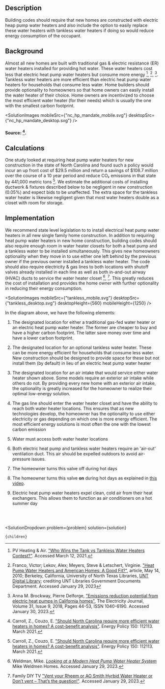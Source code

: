 


## Description
Building codes should require that new homes are constructed with electric heap pump water heaters and also include the option to easily replace these water heaters with tankless water heaters if doing so would reduce energy consumption of the occupant.

## Background
Almost all new homes are built with traditional gas & electric resistance (ER) water heaters installed for providing hot water.  These water heaters cost less that electric heat pump water heaters but consume more energy [^"2"], [^"5"], [^"6"]. Tankless water heaters are more efficient than electric heat pump water heaters for households that consume less water.  Home builders should provide optionality to homeowners so that home owners can easily install the water heater of their choice. Home owners are incentivized to choose the most efficient water heater (for their needs) which is usually the one with the smallest carbon footprint.

<SolutionImages 
  mobileSrc={"nc_hp_mandate_mobile.svg"}
  desktopSrc={"nc_hp_mandate_desktop.svg"}
/>

#### Source: [^"1"].

## Calculations
One study looked at requiring heat pump water heaters for new construction in the state of North Carolina and found such a policy would incur an up front cost of $29.5 million and return a savings of $108.7 million over the course of a 10 year period and reduce CO₂ emissions in that state by 441,000 metric tons [^"1"]. We estimate the additional costs of installing ductwork & fixtures described below to be negligent in new construction (0.05%) and expect bids to be unaffected.  The extra space for the tankless water heater is likewise negligent given that most water heaters double as a closet with room for storage. 

## Implementation
We recommend state level legislation to to install electrical heat pump water heaters in all new single family home construction. In addition to requiring heat pump water heaters in new home construction, building codes should also require enough room in water heater closets for both a heat pump and a tankless water to be installed simultaneously.  This gives new homeowners optionality when they move in to use either one left behind by the previous owner if the previous owner installed a tankless water heater. The code should also require electricity & gas lines to both locations with shutoff valves already installed in each line as well as both in-and-out airway (HVAC) ducts to service the water heater closet [^"3"], [^"4"].  This greatly reduces the cost of installation and provides the home owner with further optionality in reducing their energy consumption.

<SolutionImages 
  mobileSrc={"tankless_mobile.svg"}
  desktopSrc={"tankless_desktop.svg"}
  desktopHeight={560}
  mobileHeight={1250}
/>

In the diagram above, we have the following elements:
1. The designated location for either a traditional gas-fed water heater or an electric heat pump water heater.  The former are cheaper to buy and have a higher carbon footprint.  The latter save money over time and have a lower carbon footprint.

2. The designated location for an optional tankless water heater.  These can be more energy efficient for households that consume less water.  New construction should be designed to provide space for these but not install them (by default) in lieu of an electric heat pump water heater

3. The designated location for an air intake that would service either water heater shown above. Some models require an exterior air intake while others do not. By providing every new home with an exterior air intake, the optionality is greatly increased for the homeowner to realize their optimal low-energy solution.

4. The gas line should enter the water heater closet and have the ability to reach both water heater locations.  This ensures that as new technologies develop, the homeowner has the optionality to use either electricity or gas depending on which one is more energy efficient.  The most efficient energy solutions is most often the one with the lowest carbon emission

5. Water must access both water heater locations

6.  Both electric heat pump and tankless water heaters require an 'air-out' ventilation duct. This air should be expelled outdoors to avoid air-pressure issues.

7. The homeowner turns this valve off during hot days

8. The homeowner turns this valve **on** during hot days as explained in [this video](https://youtu.be/saz8ci4WUsc?t=141).

9. Electric heat pump water heaters expel clean, cold air from their heat exchangers.  This allows them to function as air conditioners on a hot summer day 

<br></br>

[^"1"]: Carroll, Z., Couzo, E. ["Should North Carolina require more efficient water heaters in homes? A cost-benefit analysis"](https://www.sciencedirect.com/science/article/abs/pii/S0301421520308247). Energy Policy 150: 112113. March 2021.

[^"2"]: PV Heating & Air. ["Who Wins the Tank vs Tankless Water Heaters Contest?"](https://www.pvhvac.com/blog/tank-vs-tankless-water-heaters). Accessed March 12, 2021.

[^"3"]: Weldman, Mike. [*Looking at a Modern Heat Pump Water Heater System*](https://youtu.be/saz8ci4WUsc) Mike Weldmen Homes. Accessed January 29, 2023.

[^"4"]: Family DIY TV ["Vent your Rheem or AO Smith Hyrbid Water Heater or Don’t vent – That’s the question!"](https://www.youtube.com/watch?v=SHJLvfgpJWg). Accessed January 29, 2023.

[^"5"]: Franco, Victor; Lekov, Alex; Meyers, Steve & Letschert, Virginie. ["Heat Pump Water Heaters and American Homes: A Good Fit?"](https://digital.library.unt.edu/ark:/67531/metadc830471/), article, May 14, 2010; Berkeley, California, University of North Texas Libraries, [UNT Digital Library](https://digital.library.unt.edu); crediting UNT Libraries Government Documents Department. Accessed January 29, 2023

[^"6"]: Anna M. Brockway, Pierre Delforge, ["Emissions reduction potential from electric heat pumps in California homes"](https://www.sciencedirect.com/science/article/pii/S1040619018302331), The Electricity Journal, Volume 31, Issue 9, 2018, Pages 44-53, ISSN 1040-6190. Accessed January 30, 2023.

  <SolutionDropdown 
    problem={problem} 
    solution={solution}
  >
    {children}
  </SolutionDropdown>